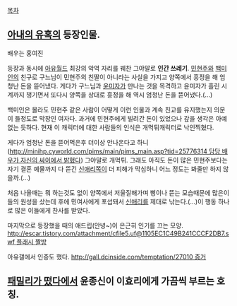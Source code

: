 [[목차]]

== [[아내의 유혹]]의 등장인물. == 
배우는 홍여진

등장과 동시에 [[아유월드]] 최강의 악역 자리를 꿰찬 그야말로 '''인간 쓰레기'''. [[민현주]]와 [[백미인]]의 친구로 구느님이 민현주의 친딸이 아니라는 사실을 가지고 양쪽에서 흥정을 해 엄청난 돈을 뜯어냈다. 게다가 구느님과 [[윤미자]]가 만나는 것을 목격하고 윤미자가 흘린 시계까지 챙기면서 또다시 양쪽을 상대로 흥정을 해 역시 엄청난 돈을 뜯어냈다.(…) 

백미인은 몰라도 민현주 같은 사람이 어떻게 이런 인물과 계속 친교를 유지했는지 의문이 들정도로 막장인 여자다. 과거에 민현주에게 빌려간 돈이 있었으나 갚을 생각은 아예 없는 듯하다. 현재 이 캐릭터에 대한 사람들의 인식은 개먹튀캐릭터로 낙인찍혔다. 

게다가 엄청난 돈을 뜯어먹은후 더이상 안나온다고 하니
([[http://minihp.cyworld.com/pims/main/pims_main.asp?tid=25776314 담당 배우가 자신의 싸이에서 밝혔다]]) 그야말로 개먹튀. 그래도 아직도 돈이 많은 민현주보다는 자기 결혼 예물까지 다 뜯긴 [[신애리]]쪽이 더 피해가 막심하니 어느 정도는 봐줄만 하지 않을까.(…)

처음 나올때는 뭐 하는것도 없이 양쪽에서 저울질해가며 삥이나 뜯는 모습때문에 많은이들의 원성을 샀는데 후에 민여사에게 포섭돼서 [[신애리]]를 제대로 낚는다.(...)이 행동 하나로 많은 이들에게 찬사를 받았다.

마지막으로 등장했을 때의 애드립(안녕~)이 은근히 인기를 끄는 모양. [[http://escar.tistory.com/attachment/cfile5.uf@1105EC1C49B241CCCF2DB7.swf 플래시 짤방]]

아유갤에서 인증도 했다. [[http://gall.dcinside.com/temptation/27010 증거]]

== [[패밀리가 떴다]]에서 윤종신이 이효리에게 가끔씩 부르는 호칭. ==
